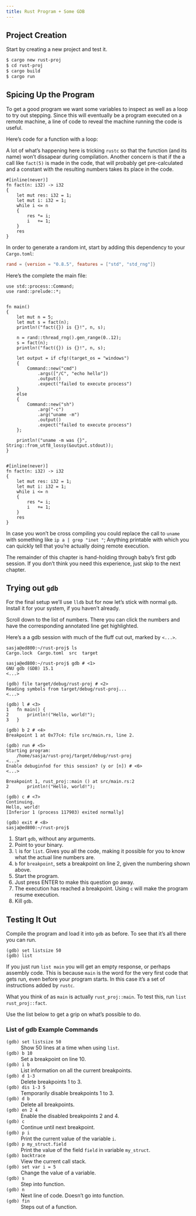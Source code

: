 ```yaml
---
title: Rust Program + Some GDB
---
```



## Project Creation

Start by creating a new project and test it.

```.bash
$ cargo new rust-proj
$ cd rust-proj
$ cargo build
$ cargo run
```













## Spicing Up the Program

To get a good program we want some variables to inspect as well as a loop to try out stepping.
Since this will eventually be a program executed on a remote machine, a line of code to reveal the machine running the code is useful.

Here's code for a function with a loop:

:::{.column-margin}
A lot of what's happening here is tricking `rustc` so that the function (and its name) won't dissapear during compilation.
Another concern is that if the a call like `fact(5)` is made in the code, that will probably get pre-calculated and a constant with the resulting numbers takes its place in the code.
:::

```.rust
#[inline(never)]
fn fact(n: i32) -> i32
{
    let mut res: i32 = 1;
    let mut i: i32 = 1;
    while i <= n
    {
        res *= i;
        i   += 1;
    }
    res
}
```

In order to generate a random int, start by adding this dependency to your `Cargo.toml`:

```toml
rand = {version = "0.8.5", features = ["std", "std_rng"]}
```

Here's the complete the main file:

```.rust
use std::process::Command;
use rand::prelude::*;


fn main() 
{
    let mut n = 5;
    let mut s = fact(n);
    println!("fact({}) is {}!", n, s);

    n = rand::thread_rng().gen_range(0..12);
    s = fact(n);
    println!("fact({}) is {}!", n, s);

    let output = if cfg!(target_os = "windows")
    {
        Command::new("cmd")
            .args(["/C", "echo hello"])
            .output()
            .expect("failed to execute process")
    } 
    else
    {
        Command::new("sh")
            .arg("-c")
            .arg("uname -m")
            .output()
            .expect("failed to execute process")
    };
    
    println!("uname -m was {}", String::from_utf8_lossy(&output.stdout));
}


#[inline(never)]
fn fact(n: i32) -> i32
{
    let mut res: i32 = 1;
    let mut i: i32 = 1;
    while i <= n
    {
        res *= i;
        i   += 1;
    }
    res
}
```

In case you won't be cross compiling you could replace the call to `uname` with something like `ip a | grep "inet "`;
Anything printable with which you can quickly tell that you're actually doing remote execution.


::: {.callout-note title="**TL;DR**"}
The remainder of this chapter is hand-holding through baby's first gdb session.
If you don't think you need this experience, just skip to the next chapter.
:::









## Trying out `gdb`

For the final setup we'll use `lldb` but for now let's stick with normal `gdb`. Install it for your system, if you haven't already.

::::::{.column-margin}
:::{.callout-tip}
Scroll down to the list of numbers.
There you can click the numbers and have the corresponding annotated line get highlighted.
:::
::::::
Here's a a gdb session with much of the fluff cut out, marked by `<...>`.


```.default
sasja@ed800:~/rust-proj$ ls
Cargo.lock  Cargo.toml  src  target

sasja@ed800:~/rust-proj$ gdb # <1>
GNU gdb (GDB) 15.1
<...>

(gdb) file target/debug/rust-proj # <2>
Reading symbols from target/debug/rust-proj...
<...>

(gdb) l # <3>
1	fn main() {
2	    println!("Hello, world!");
3	}

(gdb) b 2 # <4>
Breakpoint 1 at 0x77c4: file src/main.rs, line 2.

(gdb) run # <5>
Starting program: 
    /home/sasja/rust-proj/target/debug/rust-proj
<...>
Enable debuginfod for this session? (y or [n]) # <6>
<...>

Breakpoint 1, rust_proj::main () at src/main.rs:2
2	    println!("Hello, world!");

(gdb) c # <7>
Continuing.
Hello, world!
[Inferior 1 (process 117903) exited normally]

(gdb) exit # <8>
sasja@ed800:~/rust-proj$
```
1. Start `gdb`, without any arguments.
2. Point to your binary.
3. `l` is for `list`. Gives you all the code, making it possible for you to know what the actual line numbers are.
4. `b` for `breakpoint`, sets a breakpoint on line 2, given the numbering shown above.
5. Start the program.
6. Just press ENTER to make this question go away.
7. The execution has reached a breakpoint. Using `c` will make the program resume execution.
8. Kill `gdb`.











## Testing It Out

Compile the program and load it into `gdb` as before.
To see that it's all there you can run. 

```.default
(gdb) set listsize 50
(gdb) list
```

:::{.column-margin}
If you just run `list main` you will get an empty response, or perhaps assembly code.
This is because `main` is the word for the very first code that gets run, even before your program starts.
In this case it's a set of instructions added by `rustc`.
:::
What you think of as `main` is actually `rust_proj::main`.
To test this, run `list rust_proj::fact`.

Use the list below to get a grip on what's possible to do.

### List of gdb Example Commands

`(gdb) set listsize 50`
:   Show 50 lines at a time when using `list`.

`(gdb) b 10`
:   Set a breakpoint on line 10.

`(gdb) i b`
:   List information on all the current breakpoints.

`(gdb) d 1-3`
:   Delete breakpoints 1 to 3.

`(gdb) dis 1-3 5`
:   Temporarily disable breakpoints 1 to 3.

`(gdb) d b`
:   Delete all breakpoints.

`(gdb) en 2 4`
:   Enable the disabled breakpoints 2 and 4.

`(gdb) c`
:   Continue until next breakpoint.

`(gdb) p i`
:   Print the current value of the variable `i`.

`(gdb) p my_struct.field`
:   Print the value of the field `field` in variable `my_struct`.

`(gdb) backtrace`
:   View the current call stack.

`(gdb) set var i = 5`
:   Change the value of a variable.

`(gdb) s`
:   Step into function.

`(gdb) n`
:   Next line of code. Doesn't go into function.

`(gdb) fin`
:   Steps out of a function.


